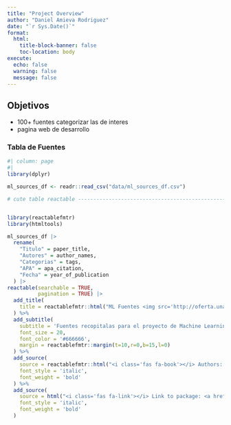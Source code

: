 ```yaml
---
title: "Project Overview"
author: "Daniel Amieva Rodriguez"
date: "`r Sys.Date()`"
format:
  html:
    title-block-banner: false
    toc-location: body
execute:
  echo: false
  warning: false
  message: false
---
```


## Objetivos

- 100+ fuentes categorizar las de interes
- pagina web de desarrollo


### Tabla de Fuentes


```r
#| column: page
#| 
library(dplyr)

ml_sources_df <- readr::read_csv("data/ml_sources_df.csv")

# cute table reactable ----------------------------------------------------


library(reactablefmtr)
library(htmltools)

ml_sources_df |> 
  rename(
    "Titulo" = paper_title,
    "Autores" = author_names,
    "Categorias" = tags,
    "APA" = apa_citation,
    "Fecha" = year_of_publication
  ) |> 
reactable(searchable = TRUE,
          pagination = TRUE) |>  
  add_title(
    title = reactablefmtr::html("ML Fuentes <img src='http://oferta.unam.mx/assets/img/dummies/economia1.png' alt='ML Fuentes' width='210' height='200'>")
  ) %>% 
  add_subtitle(
    subtitle = 'Fuentes recopitalas para el proyecto de Machine Learning',
    font_size = 20,
    font_color = '#666666',
    margin = reactablefmtr::margin(t=10,r=0,b=15,l=0)
  ) %>% 
  add_source(
    source = reactablefmtr::html("<i class='fas fa-book'></i> Authors: Daniel Amieva Rodriguez <br> <i class='fas fa-palette'></i> Artwork by @allison_horst "),
    font_style = 'italic',
    font_weight = 'bold'
  ) %>% 
  add_source(
    source = html("<i class='fas fa-link'></i> Link to package: <a href='https://allisonhorst.github.io/palmerpenguins/'>{palmerpenguins}</a>"),
    font_style = 'italic',
    font_weight = 'bold'
  )
```

